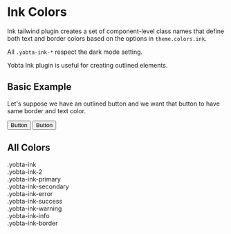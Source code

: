 
<Meta title="Colors/Ink" />

# Ink Colors

Ink tailwind plugin creates a set of component-level class names
that define both text and border colors based on the options
in `theme.colors.ink`.

All `.yobta-ink-*` respect the dark mode setting.

Yobta Ink plugin is useful for creating outlined elements.

## Basic Example

Let's suppose we have an outlined button and we want that button to
have same border and text color.

<Canvas>
  <Story name="Basic Example">
    <div className="flex gap-x-2">
      <button className="yobta-button border-2">Button</button>
      <button className="yobta-button border-2 yobta-ink">Button</button>
    </div>
  </Story>
</Canvas>

## All Colors

<Canvas>
  <Story name="All Colors">
    <div className="grid sm:grid-cols-3 gap-4">
      <div className="rounded p-2 text-center border-2 yobta-ink">
        .yobta-ink
      </div>
      <div className="rounded p-2 text-center border-2 yobta-ink-2">
        .yobta-ink-2
      </div>
      <div className="rounded p-2 text-center border-2 yobta-ink-primary">
        .yobta-ink-primary
      </div>
      <div className="rounded p-2 text-center border-2 yobta-ink-secondary">
        .yobta-ink-secondary
      </div>
      <div className="rounded p-2 text-center border-2 yobta-ink-error">
        .yobta-ink-error
      </div>
      <div className="rounded p-2 text-center border-2 yobta-ink-success">
        .yobta-ink-success
      </div>
      <div className="rounded p-2 text-center border-2 yobta-ink-warning">
        .yobta-ink-warning
      </div>
      <div className="rounded p-2 text-center border-2 yobta-ink-info">
        .yobta-ink-info
      </div>
      <div className="rounded p-2 text-center border-2 yobta-ink-border">
        .yobta-ink-border
      </div>
    </div>
  </Story>
</Canvas>
